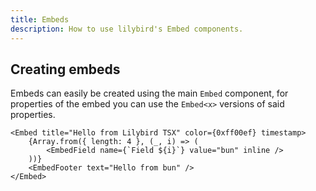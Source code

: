 ```yaml
---
title: Embeds
description: How to use lilybird's Embed components.
---
```



## Creating embeds

Embeds can easily be created using the main `Embed` component, for properties of the embed you can use the `Embed<x>` versions of said properties.

```tsx
<Embed title="Hello from Lilybird TSX" color={0xff00ef} timestamp>
    {Array.from({ length: 4 }, (_, i) => (
        <EmbedField name={`Field ${i}`} value="bun" inline />
    ))}
    <EmbedFooter text="Hello from bun" />
</Embed>
```